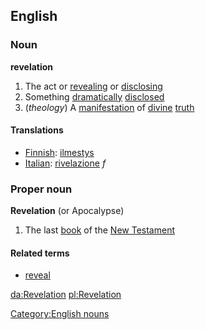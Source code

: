 ==English==
===Noun===
{{wikipedia}}
'''revelation'''
#The act or [[reveal]]ing or [[disclosing]]
#Something [[dramatically]] [[disclosed]]
#(''theology'') A [[manifestation]] of [[divine]] [[truth]]
====Translations====
*[[Finnish]]: [[ilmestys]]
*[[Italian]]: [[rivelazione]] ''f''
===Proper noun===
'''Revelation''' (or Apocalypse)
#The last [[book]] of the [[New Testament]]
====Related terms====
*[[reveal]]
[[Category:English nouns]]

[[da:Revelation]]
[[pl:Revelation]]